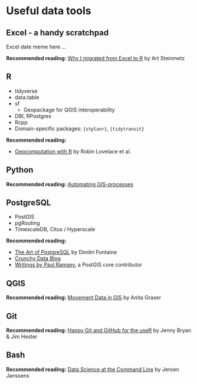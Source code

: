# Useful data tools {#tools}

## Excel - a handy scratchpad

Excel date meme here ...

**Recommended reading:** [Why I migrated from Excel to R](https://outsiderdata.netlify.app/post/why-i-migrated-from-excel-to-r/) by Art Steinmetz

## R

- tidyverse
- data.table
- sf
  - Geopackage for QGIS interoperability
- DBI, RPostgres
- Rcpp
- Domain-specific packages: `{stplanr}`, `{tidytransit}`

**Recommended reading:**

- [Geocomputation with R](https://geocompr.robinlovelace.net/) by Robin Lovelace et al.

## Python

**Recommended reading:** [Automating GIS-processes](https://autogis-site.readthedocs.io/en/latest/index.html)

## PostgreSQL

- PostGIS
- pgRouting
- TimescaleDB, Citus / Hyperscale

**Recommended reading:**

- [The Art of PostgreSQL](http://blog.cleverelephant.ca/archive) by Dimitri Fontaine
- [Crunchy Data Blog](https://blog.crunchydata.com/blog)
- [Writings by Paul Ramsey](http://blog.cleverelephant.ca/archive), a PostGIS core contributor

## QGIS

**Recommended reading:** [Movement Data in GIS](https://anitagraser.com/movement-data-in-gis/) by Anita Graser

## Git

**Recommended reading:** [Happy Git and GitHub for the useR](https://happygitwithr.com/) by Jenny Bryan & Jim Hester

## Bash

**Recommended reading:** [Data Science at the Command Line](https://datascienceatthecommandline.com/2e/) by Jeroen Janssens

